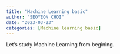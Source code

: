 ```yaml
---
title: "Machine Learning basic"
author: "SEOYEON CHOI"
date: "2023-03-23"
categories: [Machine learning basic]
---
```


Let's study Machine Learning from begining.